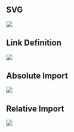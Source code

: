 ## SVG

![](/swr-logo.svg)

## Link Definition

![][link-def]

[link-def]: /favicon/android-chrome-192x192.png

## Absolute Import

![](/favicon/android-chrome-192x192.png)

## Relative Import

![](../../../../public/favicon/android-chrome-192x192.png)
